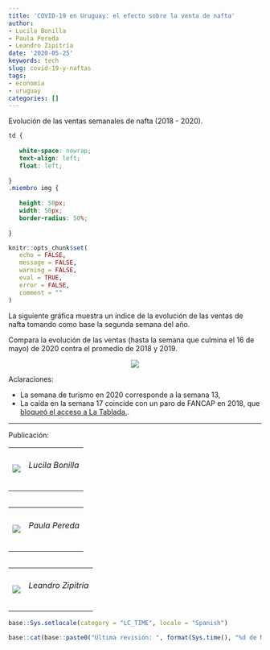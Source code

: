 ```yaml
---
title: 'COVID-19 en Uruguay: el efecto sobre la venta de nafta'
author:
- Lucila Bonilla
- Paula Pereda
- Leandro Zipitría
date: '2020-05-25'
keywords: tech
slug: covid-19-y-naftas
tags:
- economía
- uruguay
categories: []
---
```

Evolución de las ventas semanales de nafta (2018 - 2020).


<!--more-->

<link rel="icon" href="http://www.unaimagen.uy/una_imagen.svg"/>

```css
td {
   
   white-space: nowrap;
   text-align: left;
   float: left;
   
}
.miembro img {
   
   height: 50px;
   width: 50px;
   border-radius: 50%;
   
}
```

```r
knitr::opts_chunk$set(
   echo = FALSE,
   message = FALSE,
   warning = FALSE,
   eval = TRUE,
   error = FALSE,
   comment = ""
)
```

La siguiente gráfica muestra un índice de la evolución de las ventas de nafta tomando como base la segunda semana del año. 

Compara la evolución de las ventas (hasta la semana que culmina el 16 de mayo) de 2020 contra el promedio de 2018 y 2019.

<p align="center">
  <img src="/img/combustibles.png">
</p>

Aclaraciones:

- La semana de turismo en 2020 corresponde a la semana 13,
- La caída en la semana 17 coincide con un paro de FANCAP en 2018, que [bloqueó el acceso a La Tablada.](https://www.subrayado.com.uy/estaciones-servicio-preven-falta-combustible-paro-y-feriado-n503275).

***

Publicación: 

<table>
   <tr>
      <td class="miembro"><img src="/img/LucilaBonilla.jpg"/></td>
      <td class="miembro"><h6>Lucila Bonilla</h6></td>
   </tr>
<table>

<table>
   <tr>
      <td class="miembro"><img src="/img/PaulaPereda.jpg"/></td>
      <td class="miembro"><h6>Paula Pereda</h6></td>
   </tr>
<table>

<table>
   <tr>
      <td class="miembro"><img src="/img/LeandroZipitria.jpg"/></td>
      <td class="miembro"><h6>Leandro Zipitría</h6></td>
   </tr>
<table>


```r
base::Sys.setlocale(category = "LC_TIME", locale = "Spanish")
```

```r
base::cat(base::paste0("Última revisión: ", format(Sys.time(), "%d de Mayo de %Y")))
```